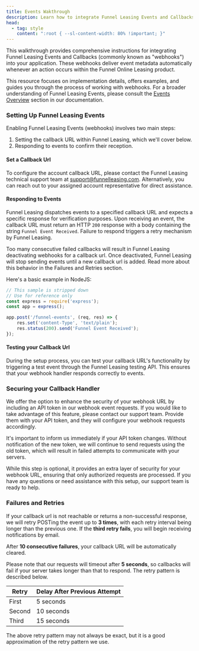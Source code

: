 ```yaml
---
title: Events Wakthrough
description: Learn how to integrate Funnel Leasing Events and Callbacks into your application.
head:
  - tag: style
    content: ":root { --sl-content-width: 80% !important; }"
---
```


This walkthrough provides comprehensive instructions for integrating Funnel Leasing Events and Callbacks (commonly known as "webhooks") into your application. These webhooks deliver event metadata automatically whenever an action occurs within the Funnel Online Leasing product.

This resource focuses on implementation details, offers examples, and guides you through the process of working with webhooks. For a broader understanding of Funnel Leasing Events, please consult the [Events Overview](/guides/events-and-callbacks/overview) section in our documentation.

### Setting Up Funnel Leasing Events

Enabling Funnel Leasing Events (webhooks) involves two main steps:

1. Setting the callback URL within Funnel Leasing, which we'll cover below.
2. Responding to events to confirm their reception.


#### Set a Callback Url

To configure the account callback URL, please contact the Funnel Leasing technical support team at [support@funnelleasing.com](mailto:support@funnelleasing.com). Alternatively, you can reach out to your assigned account representative for direct assistance.

#### Responding to Events

Funnel Leasing dispatches events to a specified callback URL and expects a specific response for verification purposes. Upon receiving an event, the callback URL must return an HTTP `200` response with a body containing the string `Funnel Event Received`. Failure to respond triggers a retry mechanism by Funnel Leasing.


<Aside type="caution" title="FAILED CALLBACKS">
    Too many consecutive failed callbacks will result in Funnel Leasing deactivating webhooks for a callback url. Once deactivated, Funnel Leasing will stop sending events until a new callback url is added. Read more about this behavior in the Failures and Retries section.
</Aside>

Here's a basic example in NodeJS:
```js
// This sample is stripped down
// Use for reference only
const express = require('express');
const app = express();

app.post('/funnel-events', (req, res) => {
    res.set('content-Type', 'text/plain');
    res.status(200).send('Funnel Event Received');
});
```

#### Testing your Callback Url

During the setup process, you can test your callback URL's functionality by triggering a test event through the Funnel Leasing testing API. This ensures that your webhook handler responds correctly to events.

### Securing your Callback Handler
We offer the option to enhance the security of your webhook URL by including an API token in our webhook event requests. If you would like to take advantage of this feature, please contact our support team. Provide them with your API token, and they will configure your webhook requests accordingly.

It's important to inform us immediately if your API token changes. Without notification of the new token, we will continue to send requests using the old token, which will result in failed attempts to communicate with your servers.

While this step is optional, it provides an extra layer of security for your webhook URL, ensuring that only authorized requests are processed. If you have any questions or need assistance with this setup, our support team is ready to help.


### Failures and Retries

If your callback url is not reachable or returns a non-successful response, we will retry POSTing the event up to **3 times**, with each retry interval being longer than the previous one. If the **third retry fails**, you will begin receiving notifications by email.

After **10 consecutive failures**, your callback URL will be automatically cleared.

Please note that our requests will timeout after **5 seconds**, so callbacks will fail if your server takes longer than that to respond. The retry pattern is described below.

| Retry  | Delay After Previous Attempt |
|--------|------------------------------|
| First  | 5 seconds                    |
| Second | 10 seconds                   |
| Third  | 15 seconds                   |

The above retry pattern may not always be exact, but it is a good approximation of the retry pattern we use.